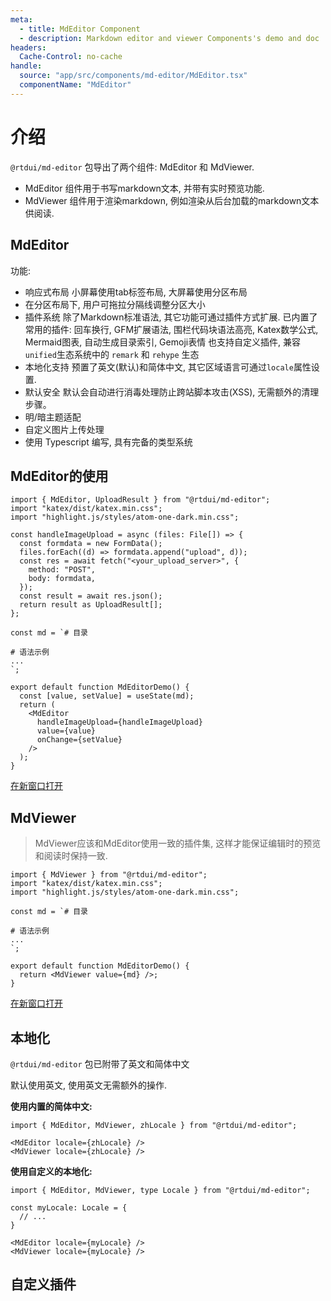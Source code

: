 ```yaml
---
meta:
  - title: MdEditor Component
  - description: Markdown editor and viewer Components's demo and doc
headers:
  Cache-Control: no-cache
handle:
  source: "app/src/components/md-editor/MdEditor.tsx"
  componentName: "MdEditor"
---
```



# 介绍

`@rtdui/md-editor` 包导出了两个组件: MdEditor 和 MdViewer.

- MdEditor 组件用于书写markdown文本, 并带有实时预览功能.
- MdViewer 组件用于渲染markdown, 例如渲染从后台加载的markdown文本供阅读.

## MdEditor

功能:

- 响应式布局
  小屏幕使用tab标签布局, 大屏幕使用分区布局
- 在分区布局下, 用户可拖拉分隔线调整分区大小
- 插件系统
  除了Markdown标准语法, 其它功能可通过插件方式扩展.
  已内置了常用的插件: 回车换行, GFM扩展语法, 围栏代码块语法高亮, Katex数学公式, Mermaid图表, 自动生成目录索引, Gemoji表情
  也支持自定义插件, 兼容`unified`生态系统中的 `remark` 和 `rehype` 生态
- 本地化支持
  预置了英文(默认)和简体中文, 其它区域语言可通过`locale`属性设置.
- 默认安全
  默认会自动进行消毒处理防止跨站脚本攻击(XSS), 无需额外的清理步骤。
- 明/暗主题适配
- 自定义图片上传处理
- 使用 Typescript 编写, 具有完备的类型系统

## MdEditor的使用

```tsx
import { MdEditor, UploadResult } from "@rtdui/md-editor";
import "katex/dist/katex.min.css";
import "highlight.js/styles/atom-one-dark.min.css";

const handleImageUpload = async (files: File[]) => {
  const formdata = new FormData();
  files.forEach((d) => formdata.append("upload", d));
  const res = await fetch("<your_upload_server>", {
    method: "POST",
    body: formdata,
  });
  const result = await res.json();
  return result as UploadResult[];
};

const md = `# 目录

# 语法示例
...
`;

export default function MdEditorDemo() {
  const [value, setValue] = useState(md);
  return (
    <MdEditor
      handleImageUpload={handleImageUpload}
      value={value}
      onChange={setValue}
    />
  );
}
```

<a className="btn" href="/mdeditor-editor" target="_black">
  <span>在新窗口打开</span>
  <IconExternalLink size={20} stroke={1.5} />
</a>

## MdViewer

> MdViewer应该和MdEditor使用一致的插件集, 这样才能保证编辑时的预览和阅读时保持一致.

```tsx
import { MdViewer } from "@rtdui/md-editor";
import "katex/dist/katex.min.css";
import "highlight.js/styles/atom-one-dark.min.css";

const md = `# 目录

# 语法示例
...
`;

export default function MdEditorDemo() {
  return <MdViewer value={md} />;
}
```

<a className="btn" href="/mdeditor-viewer" target="_black">
  <span>在新窗口打开</span>
  <IconExternalLink size={20} stroke={1.5} />
</a>

## 本地化

`@rtdui/md-editor` 包已附带了英文和简体中文

默认使用英文, 使用英文无需额外的操作.

**使用内置的简体中文:**

```tsx
import { MdEditor, MdViewer, zhLocale } from "@rtdui/md-editor";

<MdEditor locale={zhLocale} />
<MdViewer locale={zhLocale} />
```

**使用自定义的本地化:**

```tsx
import { MdEditor, MdViewer, type Locale } from "@rtdui/md-editor";

const myLocale: Locale = {
  // ...
}

<MdEditor locale={myLocale} />
<MdViewer locale={myLocale} />
```

## 自定义插件
